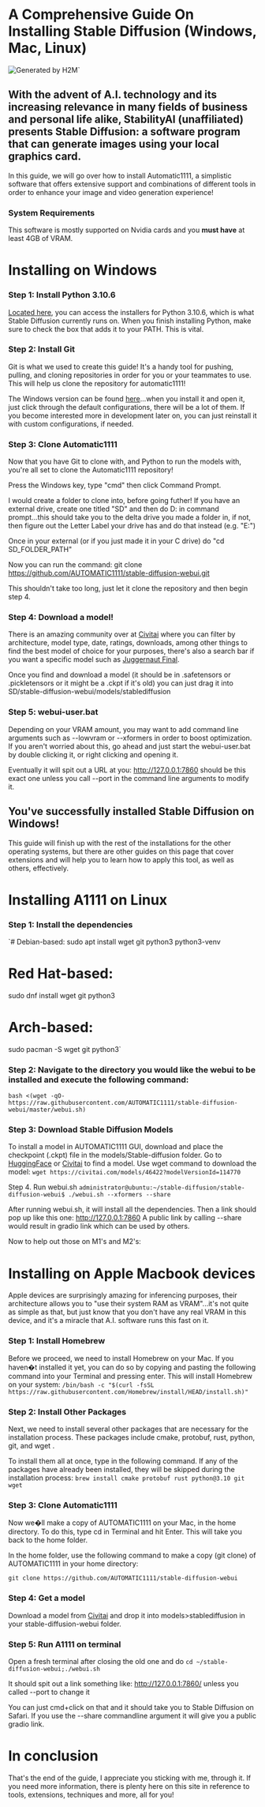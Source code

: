 
# A Comprehensive Guide On Installing Stable Diffusion (Windows, Mac, Linux)

<Image src="/bigfoot.jpg" alt="Generated by H2M" width={1080} height={1070} />`
## With the advent of A.I. technology and its increasing relevance in many fields of business and personal life alike, StabilityAI (unaffiliated) presents Stable Diffusion: a software program that can generate images using your local graphics card.

In this guide, we will go over how to install Automatic1111, a simplistic software that offers extensive support and combinations of different tools in order to enhance your image and video generation experience!

### System Requirements
This software is mostly supported on Nvidia cards and you **must have** at least 4GB of VRAM.

# Installing on Windows
### Step 1: Install Python 3.10.6
[Located here](https://www.python.org/downloads/release/python-3106/), you can access the installers for Python 3.10.6, which is what Stable Diffusion currently runs on. When you finish installing Python, make sure to check the box that adds it to your PATH. This is vital.

### Step 2: Install Git
Git is what we used to create this guide! It's a handy tool for pushing, pulling, and cloning repositories in order for you or your teammates to use. This will help us clone the repository for automatic1111!

The Windows version can be found [here](https://git-scm.com/download/win)...when you install it and open it, just click through the default configurations, there will be a lot of them. If you become interested more in development later on, you can just reinstall it with custom configurations, if needed.

### Step 3: Clone Automatic1111
Now that you have Git to clone with, and Python to run the models with, you're all set to clone the Automatic1111 repository!

Press the Windows key, type "cmd" then click Command Prompt.

I would create a folder to clone into, before going futher! If you have an external drive, create one titled "SD" and then do D: in command prompt...this should take you to the delta drive you made a folder in, if not, then figure out the Letter Label your drive has and do that instead (e.g. "E:")

Once in your external (or if you just made it in your C drive) do "cd SD_FOLDER_PATH"

Now you can run the command: git clone https://github.com/AUTOMATIC1111/stable-diffusion-webui.git

This shouldn't take too long, just let it clone the repository and then begin step 4.

### Step 4: Download a model!

There is an amazing community over at [Civitai](https://civitai.com/) where you can filter by architecture, model type, date, ratings, downloads, among other things to find the best model of choice for your purposes, there's also a search bar if you want a specific model such as [Juggernaut Final](https://civitai.com/models/46422?modelVersionId=114770).

Once you find and download a model (it should be in .safetensors or .pickletensors or it might be a .ckpt if it's old) you can just drag it into SD/stable-diffusion-webui/models/stablediffusion

### Step 5: webui-user.bat

Depending on your VRAM amount, you may want to add command line arguments such as --lowvram or --xformers in order to boost optimization. If you aren't worried about this, go ahead and just start the webui-user.bat by double clicking it, or right clicking and opening it.

Eventually it will spit out a URL at you: http://127.0.0.1:7860 should be this exact one unless you call --port in the command line arguments to modify it.

## You've successfully installed Stable Diffusion on Windows!

This guide will finish up with the rest of the installations for the other operating systems, but there are other guides on this page that cover extensions and will help you to learn how to apply this tool, as well as others, effectively.

# Installing A1111 on Linux

### Step 1: Install the dependencies

`# Debian-based:
sudo apt install wget git python3 python3-venv
# Red Hat-based:
sudo dnf install wget git python3
# Arch-based:
sudo pacman -S wget git python3`

### Step 2: Navigate to the directory you would like the webui to be installed and execute the following command:

`bash <(wget -qO- https://raw.githubusercontent.com/AUTOMATIC1111/stable-diffusion-webui/master/webui.sh)`

### Step 3: Download Stable Diffusion Models
To install a model in AUTOMATIC1111 GUI, download and place the checkpoint (.ckpt) file in the models/Stable-diffusion folder. Go to [HuggingFace](https://huggingface.co/) or [Civitai](https://civitai.com/) to find a model. Use wget command to download the model:
`wget https://civitai.com/models/46422?modelVersionId=114770`

Step 4. Run webui.sh
`administrator@ubuntu:~/stable-diffusion/stable-diffusion-webui$ ./webui.sh --xformers --share`

After running webui.sh, it will install all the dependencies. Then a link should pop up like this one: http://127.0.0.1:7860
A public link by calling --share would result in gradio link which can be used by others.

Now to help out those on M1's and M2's:
# Installing on Apple Macbook devices
Apple devices are surprisingly amazing for inferencing purposes, their architecture allows you to "use their system RAM as VRAM"...it's not quite as simple as that, but just know that you don't have any real VRAM in this device, and it's a miracle that A.I. software runs this fast on it.

### Step 1: Install Homebrew
Before we proceed, we need to install Homebrew on your Mac. If you haven�t installed it yet, you can do so by copying and pasting the following command into your Terminal and pressing enter. This will install Homebrew on your system:
`/bin/bash -c "$(curl -fsSL https://raw.githubusercontent.com/Homebrew/install/HEAD/install.sh)"`

### Step 2: Install Other Packages
Next, we need to install several other packages that are necessary for the installation process. These packages include cmake, protobuf, rust, python, git, and wget .

To install them all at once, type in the following command. If any of the packages have already been installed, they will be skipped during the installation process:
`brew install cmake protobuf rust python@3.10 git wget`

### Step 3: Clone Automatic1111
Now we�ll make a copy of AUTOMATIC1111 on your Mac, in the home directory. To do this, type cd in Terminal and hit Enter. This will take you back to the home folder.

In the home folder, use the following command to make a copy (git clone) of AUTOMATIC1111 in your home directory:

`git clone https://github.com/AUTOMATIC1111/stable-diffusion-webui`

### Step 4: Get a model
Download a model from [Civitai](https://civitai.com/) and drop it into models>stablediffusion in your stable-diffusion-webui folder.

### Step 5: Run A1111 on terminal
Open a fresh terminal after closing the old one and do `cd ~/stable-diffusion-webui;./webui.sh`

It should spit out a link something like: http://127.0.0.1:7860/ unless you called --port to change it

You can just cmd+click on that and it should take you to Stable Diffusion on Safari. If you use the --share commandline argument it will give you a public gradio link.

# In conclusion

That's the end of the guide, I appreciate you sticking with me, through it. If you need more information, there is plenty here on this site in reference to tools, extensions, techniques and more, all for you!